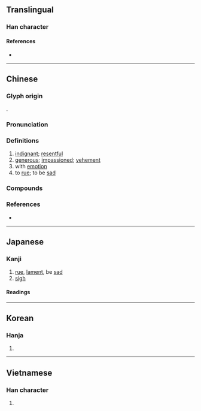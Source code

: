{{character info}}
==Translingual==

===Han character===
{{Han char|rn=61|rad=心|as=09|asj=10|sn=12|snj=13|four=91014|canj=PAIU|ids=⿰忄既}}

====References====
* {{Han ref|kx=0399.240|dkj=11122|dj=0739.110|hdz=42331.120|uh=6168|ud=24936|bh=B46E|bd=46190}}

----

==Chinese==
{{zh-forms}}

===Glyph origin===
{{Han etym}}
{{Han compound|心|既|ls=psc|c1=s|c2=p|t1=heart}}.

===Pronunciation===
{{zh-pron
|m=kǎi
|c=koi2,koi3
|h=pfs=khói
|md=kái
|mn=khài
|mc=y
|oc=y
|cat=a,v
}}

===Definitions===
{{zh-hanzi}}

# [[indignant]]; [[resentful]]
# [[generous]]; [[impassioned]]; [[vehement]]
# with [[emotion]]
# to [[rue]]; to be [[sad]]

===Compounds===
{{zh-der|感慨萬千|慨然|感慨|慷慨激昂|慷慨陳詞|慷慨激烈|慷慨悲歌|慷慨仗義|慷慨|慨憤|慨然領諾|慨然應允|慨然允諾|慨歎|慨慨|慨想|慨嘆|慨允|慷慨解囊|慨恨|慷慨擔承|悲歌慷慨|慷慨捐生|慷慨赴義|憤慨|激昂慷慨|軫慨|慨慷|慷他人之慨}}

===References===
* {{R:yue:mfccd}}

----

==Japanese==

===Kanji===
{{ja-kanji|grade=c|rs=心09}}

# [[rue]], [[lament]], be [[sad]]
# [[sigh]]

====Readings====
{{ja-readings
|goon=かい
|kanon=かい
|kanyoon=がい
|kun=なげ-く
}}

----

==Korean==

===Hanja===
{{ko-hanja|hangeul=개|eumhun=|rv=gae|mr=kae|y=kay}}

# {{rfdef|ko|sort=心09}}

----

==Vietnamese==

===Han character===
{{vi-hantu|[[khái]], [[khới]]|rs=心09}}

# {{rfdef|vi|sort=心09}}